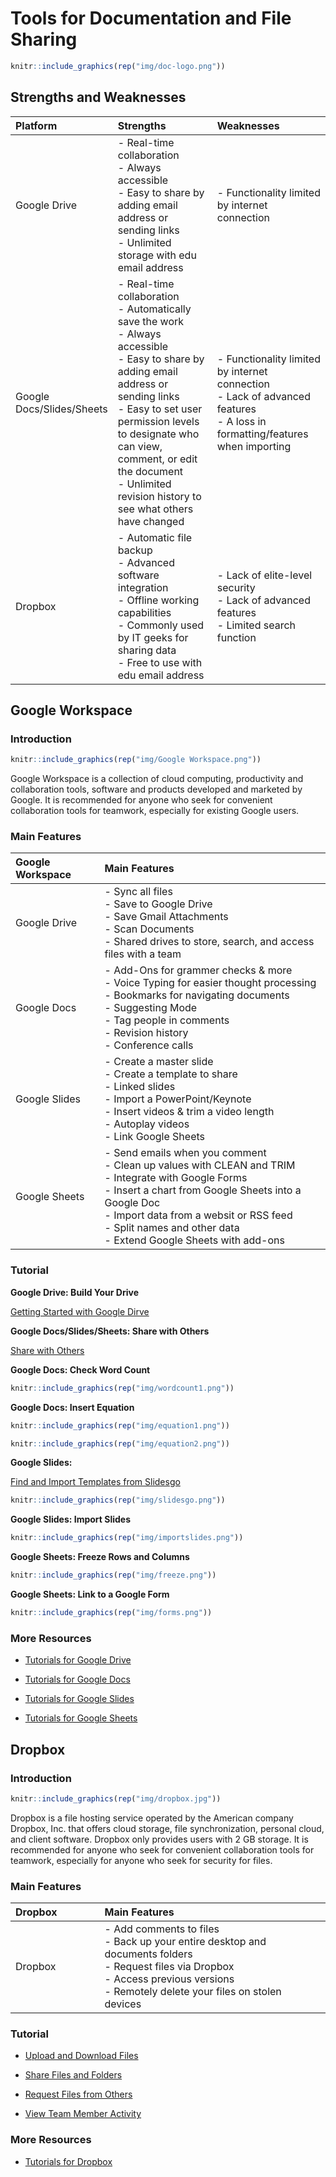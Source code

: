 # Tools for Documentation and File Sharing

```r
knitr::include_graphics(rep("img/doc-logo.png"))
```

## Strengths and Weaknesses

| Platform | Strengths | Weaknesses |
| :--- | :------- | :------- |
| Google Drive | - Real-time collaboration<br>- Always accessible<br>- Easy to share by adding email address or sending links<br>- Unlimited storage with edu email address | - Functionality limited by internet connection |
| Google Docs/Slides/Sheets | - Real-time collaboration<br>- Automatically save the work<br>- Always accessible<br>- Easy to share by adding email address or sending links<br>- Easy to set user permission levels to designate who can view, comment, or edit the document<br>- Unlimited revision history to see what others have changed | - Functionality limited by internet connection<br>- Lack of advanced features<br>- A loss in formatting/features when importing |
| Dropbox | - Automatic file backup<br>- Advanced software integration<br>- Offline working capabilities<br>- Commonly used by IT geeks for sharing data<br>- Free to use with edu email address | - Lack of elite-level security<br>- Lack of advanced features<br>- Limited search function |

## Google Workspace
<a id="Google Workspace"> </a>

### Introduction

```r
knitr::include_graphics(rep("img/Google Workspace.png"))
```

Google Workspace is a collection of cloud computing, productivity and collaboration tools, software and products developed and marketed by Google. It is recommended for anyone who seek for convenient collaboration tools for teamwork, especially for existing Google users.     

### Main Features

| Google Workspace | Main Features |
| :--- | :--------- |
| Google Drive | - Sync all files<br>- Save to Google Drive<br>- Save Gmail Attachments<br>- Scan Documents <br>- Shared drives to store, search, and access files with a team |
| Google Docs | - Add-Ons for grammer checks & more<br>- Voice Typing for easier thought processing<br>- Bookmarks for navigating documents<br>- Suggesting Mode<br>- Tag people in comments<br>- Revision history<br>- Conference calls |
| Google Slides | - Create a master slide<br>- Create a template to share<br>- Linked slides<br>- Import a PowerPoint/Keynote<br>- Insert videos & trim a video length<br>- Autoplay videos<br>- Link Google Sheets |
| Google Sheets | - Send emails when you comment<br>- Clean up values with CLEAN and TRIM<br>- Integrate with Google Forms<br>- Insert a chart from Google Sheets into a Google Doc<br>- Import data from a websit or RSS feed<br>- Split names and other data<br>- Extend Google Sheets with add-ons|

### Tutorial

**Google Drive: Build Your Drive**

[Getting Started with Google Dirve](https://youtu.be/P7555XLfHgs)

**Google Docs/Slides/Sheets: Share with Others**

[Share with Others](https://youtu.be/25CtYkqamIA)
  
**Google Docs: Check Word Count**
  
```r
knitr::include_graphics(rep("img/wordcount1.png"))
```

**Google Docs: Insert Equation**
  
```r
knitr::include_graphics(rep("img/equation1.png"))
```

```r
knitr::include_graphics(rep("img/equation2.png"))
```

**Google Slides:**

[Find and Import Templates from Slidesgo](https://slidesgo.com)
  
 ```r
knitr::include_graphics(rep("img/slidesgo.png"))
```
**Google Slides: Import Slides **
  
 ```r
knitr::include_graphics(rep("img/importslides.png"))
```  
**Google Sheets: Freeze Rows and Columns**

 ```r
knitr::include_graphics(rep("img/freeze.png"))
```

**Google Sheets: Link to a Google Form**

 ```r
knitr::include_graphics(rep("img/forms.png"))
```  

### More Resources

* [Tutorials for Google Drive](https://talkbitz.com/google-drive-features/)

* [Tutorials for Google Docs](https://blog.hubspot.com/marketing/google-docs-tips)

* [Tutorials for Google Slides](https://www.risevision.com/blog/20-google-slide-features-you-might-not-use...but-should)

* [Tutorials for Google Sheets](https://www.lovesdata.com/blog/google-sheets-tips)

## Dropbox
<a id="Dropbox"> </a>

### Introduction

```r
knitr::include_graphics(rep("img/dropbox.jpg"))
```

Dropbox is a file hosting service operated by the American company Dropbox, Inc. that offers cloud storage, file synchronization, personal cloud, and client software. Dropbox only provides users with 2 GB storage. It is recommended for anyone who seek for convenient collaboration tools for teamwork, especially for anyone who seek for security for files.  

### Main Features

| Dropbox | Main Features |
| :--- | :--------- |
| Dropbox | - Add comments to files<br>- Back up your entire desktop and documents folders<br>- Request files via Dropbox<br>- Access previous versions<br>- Remotely delete your files on stolen devices|

### Tutorial

* [Upload and Download Files](https://fast.wistia.net/embed/iframe/fhh3n87je6)

* [Share Files and Folders](https://fast.wistia.net/embed/iframe/cb1w8z1qhm)

* [Request Files from Others](https://fast.wistia.net/embed/iframe/lsxu4wc346)

* [View Team Member Activity](https://fast.wistia.net/embed/iframe/urby7qwctf)

### More Resources

* [Tutorials for Dropbox](https://youtu.be/4Nan6Zt6bzw)
